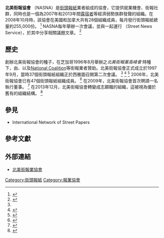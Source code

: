<!-- 檔案不存在 [[File:North_American_Street_Newspaper_Association_logo.png|thumb]] ，可從英文維基百科取得 -->
'''北美街報協會'''  （NASNA）是[[街頭報紙|街頭報紙]]業者組成的協會，它提供就業機會、街報社群，同時也是一個為2007年和2013年間[[露宿者|露宿者]]等經濟弱勢族群發聲的組織。在2008年10月時，該協會在美國和加拿大共有28個組織成員，每月發行街頭報紙總量約255,000份。 <ref name="about">{{Cite web |url=http://www.nasna.org/about.html |title=About NASNA |date=2008 |publisher=NASNA |accessdate=12 February 2009 |deadurl=yes |archiveurl=https://web.archive.org/web/20080510143003/http://www.nasna.org/about.html |archivedate=2008年5月10日 }}</ref> NASNA每年舉辦一次會議，並與{{link-en|AlterNet|AlterNet}}一起運行{{link-en| ''街頭新聞服務''|Street News Service}} （Street News Service），於其中分享相關議題文章。 <ref name="Levinson">{{Cite book|last=Heinz|first=Teresa L.|last2=Levinson|first2=David|title=Encyclopedia of Homelessness|publisher=SAGE|date=2004|edition=illustrated|pages=539|isbn=0-7619-2751-4|url=https://books.google.com/books?id=q-PgHH8TJi8C&pg=RA1-PA539|accessdate=12 February 2009|archive-date=2014-01-02|archive-url=https://web.archive.org/web/20140102070755/http://books.google.com/books?id=q-PgHH8TJi8C&pg=RA1-PA539|dead-url=no}}</ref>

==歷史==
創辦北美街報協會的種子，在芝加哥1996年8月舉辦之''北美街報業高峰會'' 時種下，由{{link-en|StreetWise|StreetWise}}、{{link-en|Real Change|Rreal Change}}以及[[National_Coalition|National Coalition]]等街報業者贊助。北美街報協會正式成立於1997年9月，當時37個街頭報紙組織正於西雅圖召開第二次會議。 <ref name="Levinson"></ref> <ref name="Danky">{{Cite book|last=Danky|first=James Philip|author2=Wiegand, Wayne A. |authorlink2=Wayne A. Wiegand |title=Print Culture in a Diverse America|publisher=University of Illinois Press|date=1998|edition=illustrated|pages=48|isbn=0-252-06699-5|url=https://books.google.com/books?id=Vqtgo0Zi0jEC&pg=PA48|accessdate=12 February 2009}}</ref> <ref name="Howley">{{Cite book|last=Howley|first=Kevin|title=Community Media|publisher=Cambridge University Press|date=2005|edition=illustrated|pages=68|isbn=0-521-79228-2|url=https://books.google.com/books?id=MslR_FE5SI4C&pg=PA68|accessdate=12 February 2009}}</ref> 2006年，北美街報協會已有47個街頭報紙組織成員。 <ref name="Feldman">{{Cite book|last=Feldman|first=Leonard C.|title=Citizens Without Shelter: Homelessness, Democracy, and Political Exclusion|publisher=Cornell University Press|date=2006|edition=annotated|pages=166|isbn=0-8014-7290-3|url=https://books.google.com/books?id=1duRL-Z4VsoC&pg=RA1-PA166|accessdate=12 February 2009|archive-date=2017-07-04|archive-url=https://web.archive.org/web/20170704073446/https://books.google.com/books?id=1duRL-Z4VsoC&pg=RA1-PA166|dead-url=no}}</ref> 在2009年，北美街報協會首次聘請一名執行董事。 <ref>{{Cite web | title=North American Street Newspaper Association hires first Executive Director | accessdate=12 February 2009 | date=7 January 2009 | url=http://streetroots.wordpress.com/2009/01/07/north-american-street-newspaper-association-hires-first-executive-director/ | work=[[Street_Roots|Street Roots]] blog | archive-date=2012-11-10 | archive-url=https://web.archive.org/web/20121110123044/http://streetroots.wordpress.com/2009/01/07/north-american-street-newspaper-association-hires-first-executive-director/ | dead-url=no }}</ref> 在2013年12月，北美街報協會轉變成志願職的組織，這被視為優於舊有的組織結構。 <ref>{{Cite web|url = http://us4.campaign-archive1.com/?u=3254458fb01d399e2dbe9ae2c&id=d6ee91163c|title = Time for a Change|date = |accessdate = 8 September 2014|website = |publisher = |last = |first = |archive-date = 2016-01-27|archive-url = https://web.archive.org/web/20160127023448/http://us4.campaign-archive1.com/?u=3254458fb01d399e2dbe9ae2c&id=d6ee91163c|dead-url = no}}</ref>

==參見==
* International Network of Street Papers

==參考文獻==
{{Reflist}}

==外部連結==
* [http://www.nasna.org/ 北美街報業協會]{{Wayback|url=http://www.nasna.org/ |date=20200222042509 }}

{{Street newspapers}}

[[Category:街頭報紙|Category:街頭報紙]]
[[Category:報業協會|Category:報業協會]]